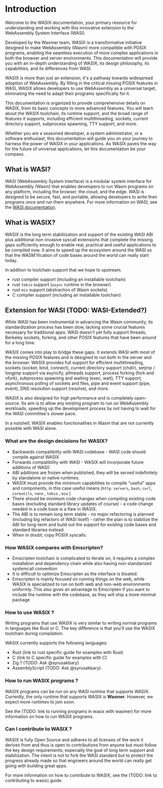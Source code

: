 # Introduction

Welcome to the WASIX documentation, your primary resource for understanding and working with this innovative extension to the WebAssembly System Interface (WASI).

Developed by the Wasmer team, WASIX is a transformative initiative designed to make WebAssembly (Wasm) more compatible with POSIX programs, enabling the seamless execution of more complex applications in both the browser and server environments. This documentation will provide you with an in-depth understanding of WASIX, its design philosophy, its capabilities, and its differences from WASI.

WASIX is more than just an extension; it's a pathway towards widespread adoption of WebAssembly. By filling in the critical missing POSIX features in WASI, WASIX allows developers to use WebAssembly as a universal target, eliminating the need to adapt their programs specifically for it.

This documentation is organized to provide comprehensive details on WASIX, from its basic concepts to more advanced features. You will learn about the WASIX toolchain, its runtime support, and the broad range of features it supports, including efficient multithreading, sockets, current directory support, subprocess spawning, TTY support, and more.

Whether you are a seasoned developer, a system administrator, or a software enthusiast, this documentation will guide you on your journey to harness the power of WASIX in your applications. As WASIX paves the way for the future of universal applications, let this documentation be your compass.

## What is WASI?

WASI (WebAssembly System Interface) is a modular system interface for WebAssembly (Wasm) that enables developers to run Wasm programs on any platform, including the browser, the cloud, and the edge. WASI is designed to be secure, fast, and portable, allowing developers to write their programs once and run them anywhere. For more information on WASI, see the [WASI documentation](https://wasi.dev/).

## What is WASIX?


<WasixExplained />

WASIX is the long term stabiliization and support of the existing WASI ABI plus additional non-invasive syscall extensions that complete the missing gaps sufficiently enough to enable real, practical and useful applications to be compiled now. It aims to speed up the ecosystem around the WASI so that the WASM’ification of code bases around the world can really start today.

In addition to toolchain support that we hope to upstream.

- rust compiler support (including an installable toolchain)
- rust `tokio` support (`async` runtime in the browser)
- rust `mio` support (abstraction of Wasm sockets)
- C compiler support (including an installable toolchain)

## Extension for WASI (TODO: WASI-Extended?)

While WASI has been instrumental in advancing the Wasm community, its standardization process has been slow, lacking some crucial features necessary for traditional apps. WASI doesn't yet fully support threads, Berkeley sockets, forking, and other POSIX features that have been around for a long time.

WASIX comes into play to bridge these gaps. It extends WASI with most of the missing POSIX features and is designed to run both in the server and the browser. WASIX provides full support for efficient multithreading, sockets (socket, bind, connect), current directory support (chdir), setjmp / longjmp support via asyncify, pthreads support, process forking (fork and vfork), subprocess spawning and waiting (exec, wait), TTY support, asynchronous polling of sockets and files, pipe and event support (pipe, event), DNS resolution support (resolve), and more.

WASIX is also designed for high performance and is completely open-source. Its aim is to allow any existing program to run on WebAssembly workloads, speeding up the development process by not having to wait for the WASI committee's slower pace.

In a nutshell, WASIX enables functionalities in Wasm that are not currently possible with WASI alone.

### What are the design decisions for WASIX?

- Backwards compatibility with WASI codebase - WASI code should compile against WASIX
- Forwards compatibility with WASI - WASIX will incorporate future additions of WASI)
- ABI additions are frozen when published, they will be served indefinitely by standalone or native runtimes.
- WASIX must provide the minimum capabilities to compile “useful” apps and components, in this case useful means (`http servers`, `bash`, `curl`, `coreutils`, `nano` , `tokio` , `mio` )
- There should be minimum code changes when compiling existing code bases (excluding standard library updates of course) - a code change needed in a code base is a flaw in WASIX.
- The ABI is to remain long term stable - no major refactoring is planned (including big refactors of WASI itself) - rather the plan is to stabilize the ABI for long-term and build out the support for existing code bases and standard libraries instead.
- When in doubt; copy POSIX syscalls.

### How WASIX compares with Emscripten?

- Emscripten toolchain is complicated to iterate on, it requires a complex installation and dependency chain while also having non-standarized systemcall convention
- It is difficult to optimize Emscripten as the interface is bloated.
- Emscripten is mainly focused on running things on the web, while WASIX is specialized to run on both web and non-web environments uniformly. This also gives an advantage to Emscripten if you want to include the runtime with the codebase, as they will ship a more minimal package

### How to use WASIX ?

Writing programs that use WASIX is very similar to writing normal programs in languages like Rust or C. The key difference is that you'll use the WASIX toolchain during compilation.

WASIX currently supports the following languages:

- Rust (link to rust specific guide for examples with Rust)
- C (link to C specific guide for examples with C)
- Zig ? (TODO: Ask @syrusakbary)
- AssemblyScript (TODO: Ask @syrusakbary)

### How to run WASIX programs ?

WASIX programs can be run on any WASI runtime that supports WASIX. Currently, the only runtime that supports WASIX is **Wasmer**. However, we expect more runtimes to join soon.

See the (TODO: link to running programs in wasix with wasmer) for more information on how to run WASIX programs.

### Can I contribute to WASIX ?

WASIX is fully Open Source and adheres to all licenses of the work it derives from and thus is open to contributions from anyone but must follow the key design requirements; especially the goal of long term support and stabilization. The intent is not to fork the WASI standard but to protect the progress already made so that engineers around the world can really get going with building great apps.

For more information on how to contribute to WASIX, see the (TODO: link to contributing to wasix) guide.
